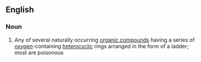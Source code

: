 ==English==

===Noun===
{{en-noun|sg=[[ladder]] [[polyether]]}}

#{{biochemistry}} Any of several naturally occurring [[organic compound]]s having a series of [[oxygen]]-containing [[heterocyclic]] rings arranged in the form of a ladder; most are poisonous